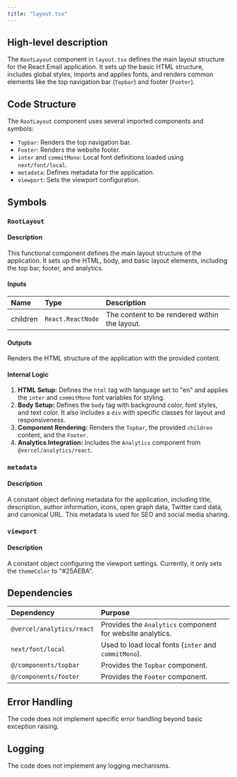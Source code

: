 ```yaml
---
title: "layout.tsx"
---
```


## High-level description
The `RootLayout` component in `layout.tsx` defines the main layout structure for the React Email application. It sets up the basic HTML structure, includes global styles, imports and applies fonts, and renders common elements like the top navigation bar (`Topbar`) and footer (`Footer`).

## Code Structure
The `RootLayout` component uses several imported components and symbols:
- `Topbar`: Renders the top navigation bar.
- `Footer`: Renders the website footer.
- `inter` and `commitMono`: Local font definitions loaded using `next/font/local`.
- `metadata`: Defines metadata for the application.
- `viewport`: Sets the viewport configuration.

## Symbols
### `RootLayout`
#### Description
This functional component defines the main layout structure of the application. It sets up the HTML, body, and basic layout elements, including the top bar, footer, and analytics.

#### Inputs
| Name | Type | Description |
|:-----|:-----|:------------|
| children | `React.ReactNode` | The content to be rendered within the layout. |

#### Outputs
Renders the HTML structure of the application with the provided content.

#### Internal Logic
1. **HTML Setup:** Defines the `html` tag with language set to "en" and applies the `inter` and `commitMono` font variables for styling.
2. **Body Setup:** Defines the `body` tag with background color, font styles, and text color. It also includes a `div` with specific classes for layout and responsiveness.
3. **Component Rendering:** Renders the `Topbar`, the provided `children` content, and the `Footer`.
4. **Analytics Integration:** Includes the `Analytics` component from `@vercel/analytics/react`.

### `metadata`
#### Description
A constant object defining metadata for the application, including title, description, author information, icons, open graph data, Twitter card data, and canonical URL. This metadata is used for SEO and social media sharing.

### `viewport`
#### Description
A constant object configuring the viewport settings. Currently, it only sets the `themeColor` to "#25AEBA".

## Dependencies
| Dependency | Purpose |
|:-----------|:--------|
| `@vercel/analytics/react` | Provides the `Analytics` component for website analytics. |
| `next/font/local` | Used to load local fonts (`inter` and `commitMono`). |
| `@/components/topbar` | Provides the `Topbar` component. |
| `@/components/footer` | Provides the `Footer` component. |

## Error Handling
The code does not implement specific error handling beyond basic exception raising.

## Logging
The code does not implement any logging mechanisms.
